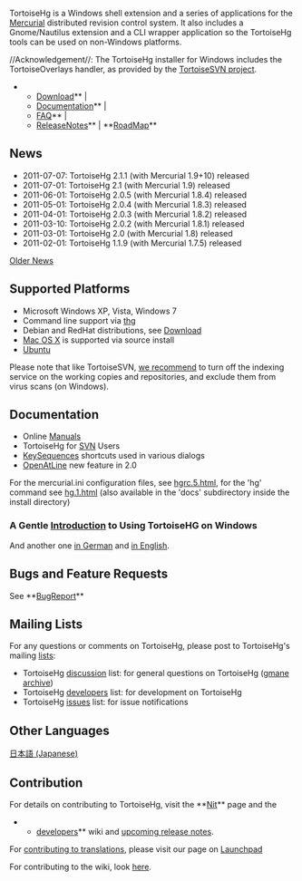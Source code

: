 {{http://tortoisehg.bitbucket.org/css/img/logo.png|}}

TortoiseHg is a Windows shell extension and a series of applications for
the [[http://mercurial.selenic.com|Mercurial]] distributed
revision control system. It also includes a Gnome/Nautilus extension and a CLI
wrapper application so the TortoiseHg tools can be used on non-Windows
platforms.

//Acknowledgement//: The TortoiseHg installer for Windows includes the TortoiseOverlays handler, as provided by the [[http://tortoisesvn.net|TortoiseSVN project]].

**[[http://tortoisehg.bitbucket.org/download/index.html|Download]]** | 
**[[http://tortoisehg.bitbucket.org/docs.html|Documentation]]** |
**[[http://tortoisehg.bitbucket.org/manual/2.0/faq.html|FAQ]]** |
**[[ReleaseNotes]]** |  **[[RoadMap]]**

== News ==

* 2011-07-07: TortoiseHg 2.1.1 (with Mercurial 1.9+10) released
* 2011-07-01: TortoiseHg 2.1 (with Mercurial 1.9) released
* 2011-06-01: TortoiseHg 2.0.5 (with Mercurial 1.8.4) released
* 2011-05-01: TortoiseHg 2.0.4 (with Mercurial 1.8.3) released
* 2011-04-01: TortoiseHg 2.0.3 (with Mercurial 1.8.2) released
* 2011-03-10: TortoiseHg 2.0.2 (with Mercurial 1.8.1) released
* 2011-03-01: TortoiseHg 2.0 (with Mercurial 1.8) released
* 2011-02-01: TortoiseHg 1.1.9 (with Mercurial 1.7.5) released

[[OldNews|Older News]]


== Supported Platforms ==

* Microsoft Windows XP, Vista, Windows 7
* Command line support via [[thg]]
* Debian and RedHat distributions, see [[http://tortoisehg.bitbucket.org/download/index.html|Download]]
* [[developers/MacOSX|Mac OS X]] is supported via source install
* [[Ubuntu]]

Please note that like TortoiseSVN, [[http://www.selenic.com/pipermail/mercurial/2010-January/029680.html|we recommend]] to turn off the indexing service on the working copies and repositories, and exclude them from virus scans (on Windows).

== Documentation ==

* Online [[http://tortoisehg.bitbucket.org/docs.html|Manuals]]
* TortoiseHg for [[SVN]] Users
* [[KeySequences]] shortcuts used in various dialogs
* [[OpenAtLine]] new feature in 2.0

For the mercurial.ini configuration files, see [[http://www.selenic.com/mercurial/hgrc.5.html|hgrc.5.html]], for the 'hg' command see [[http://www.selenic.com/mercurial/hg.1.html|hg.1.html]]
(also available in the 'docs' subdirectory inside the install directory)

=== A Gentle [[http://tortoisehg.bitbucket.org/manual/1.1/quick.html|Introduction]] to Using TortoiseHG on Windows ===

And another one [[http://draketo.de/licht/freie-software/mercurial/kurze-einf-hrung-mercurial-und-tortoisehg|in German]] and [[http://draketo.de/light/english/mercurial/short-introduction-mercurial-tortoisehg|in English]]. 

== Bugs and Feature Requests ==

See **[[BugReport]]**

== Mailing Lists ==

For any questions or comments on TortoiseHg, please post to TortoiseHg's mailing [[http://sourceforge.net/mail/?group_id=199155|lists]]:

* TortoiseHg [[https://lists.sourceforge.net/lists/listinfo/tortoisehg-discuss|discussion]] list: for general questions on TortoiseHg ([[http://news.gmane.org/gmane.comp.version-control.mercurial.tortoisehg.user|gmane archive]])
* TortoiseHg [[http://groups.google.com/group/thg-dev|developers]] list: for development on TortoiseHg
* TortoiseHg [[https://lists.sourceforge.net/lists/listinfo/tortoisehg-issues|issues]] list: for issue notifications

== Other Languages ==

[[http://bitbucket.org/kuy/thg-ja/wiki/Home|日本語 (Japanese)]]

== Contribution ==

For details on contributing to TortoiseHg, visit the **[[Nit]]** page and the
**[[developers/Home|developers]]** wiki and [[upcoming-release-notes|upcoming release notes]].

For [[developers/Translation|contributing to translations]], please visit our page on [[https://translations.launchpad.net/tortoisehg|Launchpad]]

For contributing to the wiki, look [[wiki|here]].
